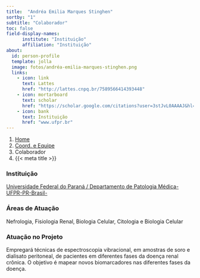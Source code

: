 ```yaml
---
title:  "Andréa Emilia Marques Stinghen"
sortby: "1"
subtitle: "Colaborador"
toc: false
field-display-names:
      institute: "Instituição"
      affiliation: "Instituição"
about:
  id: person-profile
  template: jolla
  image: fotos/andréa-emilia-marques-stinghen.png
  links:
    - icon: link
      text: Lattes
      href: "http://lattes.cnpq.br/7589566414393448"
    - icon: mortarboard
      text: scholar
      href: "https://scholar.google.com/citations?user=3stJvL0AAAAJ&hl=en&oi=ao"
    - icon: bank
      text: Instituição
      href: "www.ufpr.br"
---
```


```{=html}
<nav aria-label="breadcrumb">
  <ol class="breadcrumb">
    <li class="breadcrumb-item"><a href="../../index.html">Home</a></li>
    <li class="breadcrumb-item"><a href="../coord-equipe.html">Coord. e Equipe</a></li>
    <li class="breadcrumb-item active">Colaborador</li>
    <li class="breadcrumb-item active" aria-current="page">{{< meta title >}}</li>
  </ol>
</nav>
```
:::{#person-profile}
:::

### Instituição

[Universidade Federal do Paraná / Departamento de Patologia Médica-UFPR-PR-Brasil-](www.ufpr.br)

### Áreas de Atuação

Nefrologia, Fisiologia Renal, Biologia Celular, Citologia e Biologia Celular

### Atuação no Projeto

Empregará técnicas de espectroscopia vibracional, em amostras de soro e dialisato peritoneal, de pacientes em diferentes fases da doença renal crônica. O objetivo é mapear novos biomarcadores nas diferentes fases da doença.
